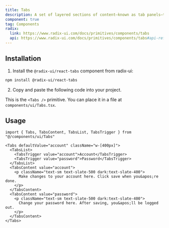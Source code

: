 ```yaml
---
title: Tabs
description: A set of layered sections of content—known as tab panels—that are displayed one at a time.
component: true
tag: Components
radix:
  link: https://www.radix-ui.com/docs/primitives/components/tabs
  api: https://www.radix-ui.com/docs/primitives/components/tabs#api-reference
---
```


<ComponentExample src="src/components/examples/TabsDemo.tsx">
  <TabsDemo />
</ComponentExample>

## Installation

1. Install the `@radix-ui/react-tabs` component from radix-ui:

```bash
npm install @radix-ui/react-tabs
```

2. Copy and paste the following code into your project.

<ComponentSource src="src/components/ui/Tabs.tsx" />

<Alert variant="outline">

This is the `<Tabs />` primitive. You can place it in a file at `components/ui/Tabs.tsx`.

</Alert>

## Usage

```tsx
import { Tabs, TabsContent, TabsList, TabsTrigger } from "@/components/ui/Tabs"
```

```tsx
<Tabs defaultValue="account" className="w-[400px]">
  <TabsList>
    <TabsTrigger value="account">Account</TabsTrigger>
    <TabsTrigger value="password">Password</TabsTrigger>
  </TabsList>
  <TabsContent value="account">
    <p className="text-sm text-slate-500 dark:text-slate-400">
      Make changes to your account here. Click save when you&apos;re done.
    </p>
  </TabsContent>
  <TabsContent value="password">
    <p className="text-sm text-slate-500 dark:text-slate-400">
      Change your password here. After saving, you&apos;ll be logged out.
    </p>
  </TabsContent>
</Tabs>
```
